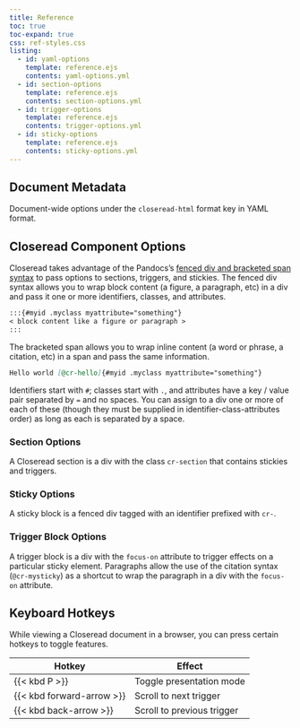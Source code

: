 ```yaml
---
title: Reference
toc: true
toc-expand: true
css: ref-styles.css
listing:
  - id: yaml-options
    template: reference.ejs
    contents: yaml-options.yml
  - id: section-options
    template: reference.ejs
    contents: section-options.yml
  - id: trigger-options
    template: reference.ejs
    contents: trigger-options.yml
  - id: sticky-options
    template: reference.ejs
    contents: sticky-options.yml
---
```


## Document Metadata

Document-wide options under the `closeread-html` format key in YAML format.

::: {#yaml-options}
:::

## Closeread Component Options

Closeread takes advantage of the Pandocs's [fenced div and bracketed span syntax](https://quarto.org/docs/authoring/markdown-basics.html#sec-divs-and-spans) to pass options to sections, triggers, and stickies. The fenced div syntax allows you to wrap block content (a figure, a paragraph, etc) in a div and pass it one or more identifiers, classes, and attributes.

``` markdown
:::{#myid .myclass myattribute="something"}
< block content like a figure or paragraph >
:::
```

The bracketed span allows you to wrap inline content (a word or phrase, a citation, etc) in a span and pass the same information.

```markdown
Hello world [@cr-hello]{#myid .myclass myattribute="something"}
```

Identifiers start with `#`; classes start with `.`, and attributes have a key / value pair separated by `=` and no spaces. You can assign to a div one or more of each of these (though they must be supplied in identifier-class-attributes order) as long as each is separated by a space.

### Section Options

A Closeread section is a div with the class `cr-section` that contains stickies and triggers.

::: {#section-options}
:::

### Sticky Options

A sticky block is a fenced div tagged with an identifier prefixed with `cr-`.

::: {#sticky-options}
:::

### Trigger Block Options

A trigger block is a div with the `focus-on` attribute to trigger effects on a particular sticky element. Paragraphs allow the use of the citation syntax (`@cr-mysticky`) as a shortcut to wrap the paragraph in a div with the `focus-on` attribute.

::: {#trigger-options}
:::

## Keyboard Hotkeys

While viewing a Closeread document in a browser, you can press certain hotkeys to toggle features.

| Hotkey                    | Effect                     |
|---------------------------|----------------------------|
| {{< kbd P >}}             | Toggle presentation mode   |
| {{< kbd forward-arrow >}} | Scroll to next trigger     |
| {{< kbd back-arrow >}}    | Scroll to previous trigger |
